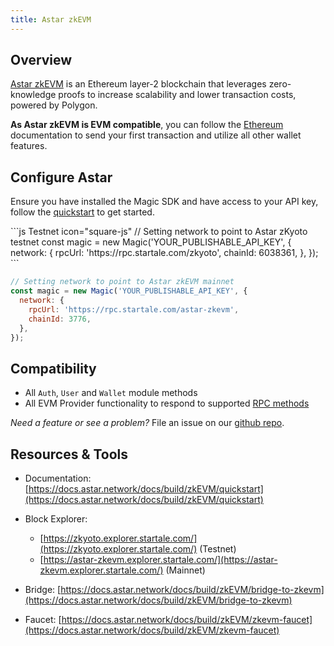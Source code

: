 ---
title: Astar zkEVM
---

## Overview

[Astar zkEVM](https://astar.network/) is an Ethereum layer-2 blockchain that leverages zero-knowledge proofs to increase scalability and lower transaction costs, powered by Polygon.

**As Astar zkEVM is EVM compatible**, you can follow the [Ethereum](/embedded-wallets/blockchains/ethereum/javascript) documentation to send your first transaction and utilize all other wallet features.

## Configure Astar

Ensure you have installed the Magic SDK and have access to your API key, follow the [quickstart](/embedded-wallets/quickstart/overview) to get started.

<CodeGroup>
```js Testnet icon="square-js"
// Setting network to point to Astar zKyoto testnet
const magic = new Magic('YOUR_PUBLISHABLE_API_KEY', {
  network: {
    rpcUrl: 'https://rpc.startale.com/zkyoto',
    chainId: 6038361,
  },
});
```

```js Mainnet icon="square-js"
// Setting network to point to Astar zkEVM mainnet
const magic = new Magic('YOUR_PUBLISHABLE_API_KEY', {
  network: {
    rpcUrl: 'https://rpc.startale.com/astar-zkevm',
    chainId: 3776,
  },
});
```
</CodeGroup>

## Compatibility

- All `Auth`, `User` and `Wallet` module methods
- All EVM Provider functionality to respond to supported [RPC methods](/embedded-wallets/sdk/client-side/javascript#evm-rpc-methods)

_Need a feature or see a problem?_ File an issue on our [github repo](https://github.com/magiclabs/magic-js).

## Resources & Tools

- Documentation: [https://docs.astar.network/docs/build/zkEVM/quickstart](https://docs.astar.network/docs/build/zkEVM/quickstart)
- Block Explorer:

  - [https://zkyoto.explorer.startale.com/](https://zkyoto.explorer.startale.com/) (Testnet)
  - [https://astar-zkevm.explorer.startale.com/](https://astar-zkevm.explorer.startale.com/) (Mainnet)

- Bridge: [https://docs.astar.network/docs/build/zkEVM/bridge-to-zkevm](https://docs.astar.network/docs/build/zkEVM/bridge-to-zkevm)
- Faucet: [https://docs.astar.network/docs/build/zkEVM/zkevm-faucet](https://docs.astar.network/docs/build/zkEVM/zkevm-faucet)
